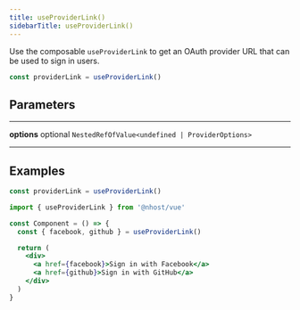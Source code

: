 ```yaml
---
title: useProviderLink()
sidebarTitle: useProviderLink()
---
```


Use the composable `useProviderLink` to get an OAuth provider URL that can be used to sign in users.

```js
const providerLink = useProviderLink()
```

## Parameters

---

**<span className="parameter-name">options</span>** <span className="optional-status">optional</span> <code>NestedRefOfValue&lt;undefined &#124; ProviderOptions&gt;</code>

---

## Examples

```js
const providerLink = useProviderLink()
```

```jsx
import { useProviderLink } from '@nhost/vue'

const Component = () => {
  const { facebook, github } = useProviderLink()

  return (
    <div>
      <a href={facebook}>Sign in with Facebook</a>
      <a href={github}>Sign in with GitHub</a>
    </div>
  )
}
```
